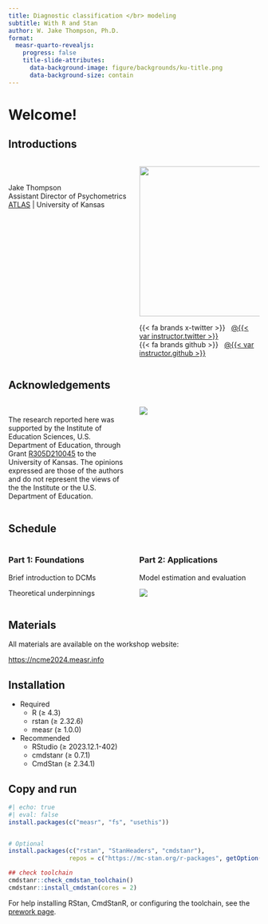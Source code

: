 ```yaml
---
title: Diagnostic classification </br> modeling
subtitle: With R and Stan
author: W. Jake Thompson, Ph.D.
format:
  measr-quarto-revealjs:
    progress: false
    title-slide-attributes: 
      data-background-image: figure/backgrounds/ku-title.png
      data-background-size: contain
---
```


# Welcome! {background-image="figure/backgrounds/section.png" background-size="contain"}

## Introductions {background-image="figure/backgrounds/default.png" background-size="contain"}

:::{.columns}
:::{.column width="50%"}
<br><br>Jake Thompson  
Assistant Director of Psychometrics  
[ATLAS](https://atlas.ku.edu) | University of Kansas
:::

:::{.column width="50%"}
:::{.center}
<img src="figure/images/wjt-2022-hex.png" width="300px"/>

:::{.small}
{{< fa brands x-twitter >}} &nbsp; [@{{< var instructor.twitter >}}](https://www.twitter.com/{{< var instructor.twitter >}})  
{{< fa brands github >}} &nbsp; [@{{< var instructor.github >}}](https://www.gitub.com/{{< var instructor.github >}})
:::
:::
:::
:::

## Acknowledgements {background-image="figure/backgrounds/default.png" background-size="contain"}

:::{.columns}
:::{.column width="50%"}
:::{.small}
<br>The research reported here was supported by the Institute of Education Sciences, U.S. Department of Education, through Grant [R305D210045](https://ies.ed.gov/funding/grantsearch/details.asp?ID=4546) to the University of Kansas. The opinions expressed are those of the authors and do not represent the views of the the Institute or the U.S. Department of Education.
:::
:::

:::{.column width="50%"}
:::{.center}
![](figure/images/IES_InstituteOfEducationSciences_RGB.png){fig-alt="Logo for the Institute of Education Sciences"}
:::
:::
:::

## Schedule {background-image="figure/backgrounds/default.png" background-size="contain"}

:::{.columns}

:::{.column .center width="50%"}
### Part 1: Foundations

Brief introduction to DCMs

Theoretical underpinnings


:::

:::{.column .center .fragment width="50%"}
### Part 2: Applications

Model estimation and evaluation

![](figure/images/combined-logos.png){fig-align="center"}
:::
:::

## Materials {background-image="figure/backgrounds/default.png" background-size="contain"}

All materials are available on the workshop website:

<https://ncme2024.measr.info>

## Installation {background-image="figure/backgrounds/default.png" background-size="contain"}

* Required
  * R (≥ 4.3)
  * rstan (≥ 2.32.6)
  * measr (≥ 1.0.0)

* Recommended
  * RStudio (≥ 2023.12.1-402)
  * cmdstanr (≥ 0.7.1)
  * CmdStan (≥ 2.34.1)

## Copy and run {background-image="figure/backgrounds/default.png" background-size="contain"}

```r
#| echo: true
#| eval: false
install.packages(c("measr", "fs", "usethis"))


# Optional
install.packages(c("rstan", "StanHeaders", "cmdstanr"),
                 repos = c("https://mc-stan.org/r-packages", getOption("repos")))

## check toolchain
cmdstanr::check_cmdstan_toolchain()
cmdstanr::install_cmdstan(cores = 2)
```

For help installing RStan, CmdStanR, or configuring the toolchain, see the [prework page](materials/prework.qmd).
